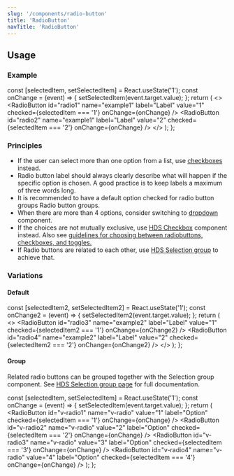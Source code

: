 ```yaml
---
slug: '/components/radio-button'
title: 'RadioButton'
navTitle: 'RadioButton'
---
```




## Usage

### Example

  const [selectedItem, setSelectedItem] = React.useState('1');
  const onChange = (event) => {
    setSelectedItem(event.target.value);
  };
  return (
    <>
      <RadioButton
        id="radio1"
        name="example1"
        label="Label"
        value="1"
        checked={selectedItem === '1'}
        onChange={onChange}
      />
      <RadioButton
        id="radio2"
        name="example1"
        label="Label"
        value="2"
        checked={selectedItem === '2'}
        onChange={onChange}
      />
    </>
  );
};

<PlaygroundPreview>
  <RadioButtonExample />
</PlaygroundPreview>

### Principles

- If the user can select more than one option from a list, use [checkboxes](/components/checkbox) instead.
- Radio button label should always clearly describe what will happen if the specific option is chosen. A good practice is to keep labels a maximum of three words long.
- It is recommended to have a default option checked for radio button groups Radio button groups.
- When there are more than 4 options, consider switching to [dropdown](/components/dropdown) component.
- If the choices are not mutually exclusive, use [HDS Checkbox](/components/checkbox) component instead. Also see [guidelines for choosing between radiobuttons, checkboxes, and toggles.](/foundation/guidelines/checkbox-radiobutton-toggle/)
- If Radio buttons are related to each other, use [HDS Selection group](/components/selection-group) to achieve that.

### Variations

#### Default

  const [selectedItem2, setSelectedItem2] = React.useState('1');
  const onChange2 = (event) => {
    setSelectedItem2(event.target.value);
  };
  return (
    <>
      <RadioButton
        id="radio3"
        name="example2"
        label="Label"
        value="1"
        checked={selectedItem2 === '1'}
        onChange={onChange2}
      />
      <RadioButton
        id="radio4"
        name="example2"
        label="Label"
        value="2"
        checked={selectedItem2 === '2'}
        onChange={onChange2}
      />
    </>
  );
};

<PlaygroundPreview>
  <DefaultRadioButtonExample />
</PlaygroundPreview>

#### Group

Related radio buttons can be grouped together with the Selection group component. See [HDS Selection group page](/components/selection-group) for full documentation.

  const [selectedItem, setSelectedItem] = React.useState('1');
  const onChange = (event) => {
    setSelectedItem(event.target.value);
  };
  return (
    <SelectionGroup label="Radio button group">
      <RadioButton
        id="v-radio1"
        name="v-radio"
        value="1"
        label="Option"
        checked={selectedItem === '1'}
        onChange={onChange}
      />
      <RadioButton
        id="v-radio2"
        name="v-radio"
        value="2"
        label="Option"
        checked={selectedItem === '2'}
        onChange={onChange}
      />
      <RadioButton
        id="v-radio3"
        name="v-radio"
        value="3"
        label="Option"
        checked={selectedItem === '3'}
        onChange={onChange}
      />
      <RadioButton
        id="v-radio4"
        name="v-radio"
        value="4"
        label="Option"
        checked={selectedItem === '4'}
        onChange={onChange}
      />
    </SelectionGroup>
  );
};

<PlaygroundPreview>
  <GroupExample />
</PlaygroundPreview>

